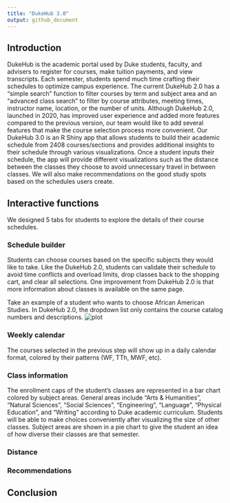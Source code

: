 ```yaml
---
title: "DukeHub 3.0"
output: github_document
---
```


## Introduction

DukeHub is the academic portal used by Duke students, faculty, and advisers to register for courses, make tuition payments, and view transcripts. Each semester, students spend much time crafting their schedules to optimize campus experience. The current DukeHub 2.0 has a “simple search” function to filter courses by term and subject area and an “advanced class search” to filter by course attributes, meeting times, instructor name, location, or the number of units. Although DukeHub 2.0, launched in 2020, has improved user experience and added more features compared to the previous version, our team would like to add several features that make the course selection process more convenient. Our DukeHub 3.0 is an R Shiny app that allows students to build their academic schedule from 2408 courses/sections and provides additional insights to their schedule through various visualizations. Once a student inputs their schedule, the app will provide different visualizations such as the distance between the classes they choose to avoid unnecessary travel in between classes. We will also make recommendations on the good study spots based on the schedules users create.

## Interactive functions
We designed 5 tabs for students to explore the details of their course schedules.

### Schedule builder
Students can choose courses based on the specific subjects they would like to take. Like the DukeHub 2.0, students can validate their schedule to avoid time conflicts and overload limits, drop classes back to the shopping cart, and clear all selections. One improvement from DukeHub 2.0 is that more information about classes is available on the same page. 

Take an example of a student who wants to choose African American Studies. In DukeHub 2.0, the dropdown list only contains the course catalog numbers and descriptions. 
![plot](data/tab.jpg)


### Weekly calendar
The courses selected in the previous step will show up in a daily calendar format, colored by their patterns (WF, TTh, MWF, etc).

### Class information
The enrollment caps of the student’s classes are represented in a bar chart colored by subject areas. General areas include "Arts & Humanities", "Natural Sciences", "Social Sciences", "Engineering",  "Language",  "Physical Education", and "Writing" according to Duke academic curriculum. Students will be able to make choices conveniently after visualizing the size of other classes. Subject areas are shown in a pie chart to give the student an idea of how diverse their classes are that semester.


### Distance

### Recommendations

## Conclusion
